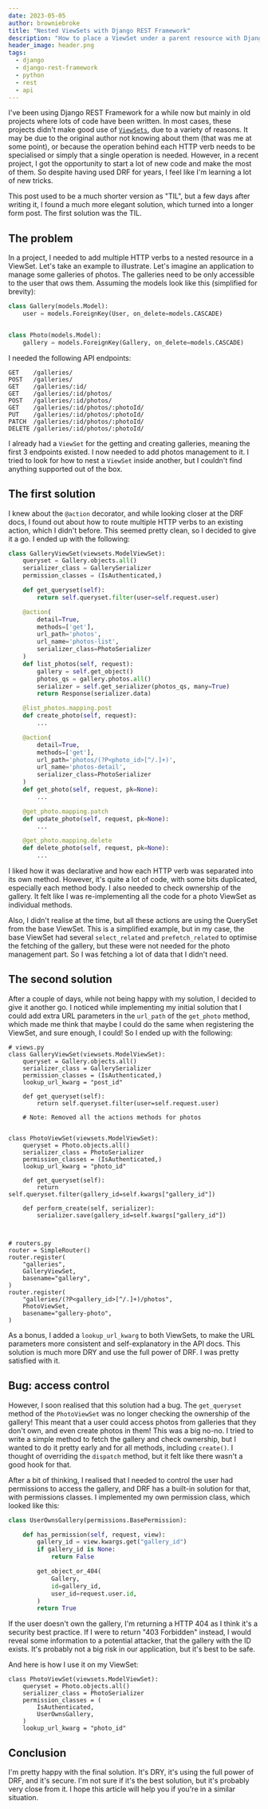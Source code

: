 ```yaml
---
date: 2023-05-05
author: browniebroke
title: "Nested ViewSets with Django REST Framework"
description: "How to place a ViewSet under a parent resource with Django REST Framework"
header_image: header.png
tags:
  - django
  - django-rest-framework
  - python
  - rest
  - api
---
```


I've been using Django REST Framework for a while now but mainly in old projects where lots of code have been written. In most cases, these projects didn't make good use of [`ViewSets`](https://www.django-rest-framework.org/api-guide/viewsets), due to a variety of reasons. It may be due to the original author not knowing about them (that was me at some point), or because the operation behind each HTTP verb needs to be specialised or simply that a single operation is needed. However, in a recent project, I got the opportunity to start a lot of new code and make the most of them. So despite having used DRF for years, I feel like I'm learning a lot of new tricks.


<Callout level="note">
  This post used to be a much shorter version as "TIL", but a few days after
  writing it, I found a much more elegant solution, which turned into a longer
  form post. The first solution was the TIL.
</Callout>

## The problem

In a project, I needed to add multiple HTTP verbs to a nested resource in a ViewSet. Let's take an example to illustrate. Let's imagine an application to manage some galleries of photos. The galleries need to be only accessible to the user that ows them. Assuming the models look like this (simplified for brevity):

```python
class Gallery(models.Model):
    user = models.ForeignKey(User, on_delete=models.CASCADE)


class Photo(models.Model):
    gallery = models.ForeignKey(Gallery, on_delete=models.CASCADE)
```

I needed the following API endpoints:

```http
GET    /galleries/
POST   /galleries/
GET    /galleries/:id/
GET    /galleries/:id/photos/
POST   /galleries/:id/photos/
GET    /galleries/:id/photos/:photoId/
PUT    /galleries/:id/photos/:photoId/
PATCH  /galleries/:id/photos/:photoId/
DELETE /galleries/:id/photos/:photoId/
```

I already had a `ViewSet` for the getting and creating galleries, meaning the first 3 endpoints existed. I now needed to add photos management to it. I tried to look for how to nest a `ViewSet` inside another, but I couldn't find anything supported out of the box.

## The first solution

I knew about the `@action` decorator, and while looking closer at the DRF docs, I found out about how to route multiple HTTP verbs to an existing action, which I didn't before. This seemed pretty clean, so I decided to give it a go. I ended up with the following:

```python
class GalleryViewSet(viewsets.ModelViewSet):
    queryset = Gallery.objects.all()
    serializer_class = GallerySerializer
    permission_classes = (IsAuthenticated,)

    def get_queryset(self):
        return self.queryset.filter(user=self.request.user)

    @action(
        detail=True,
        methods=['get'],
        url_path='photos',
        url_name='photos-list',
        serializer_class=PhotoSerializer
    )
    def list_photos(self, request):
        gallery = self.get_object()
        photos_qs = gallery.photos.all()
        serializer = self.get_serializer(photos_qs, many=True)
        return Response(serializer.data)

    @list_photos.mapping.post
    def create_photo(self, request):
        ...

    @action(
        detail=True,
        methods=['get'],
        url_path='photos/(?P<photo_id>[^/.]+)',
        url_name='photos-detail',
        serializer_class=PhotoSerializer
    )
    def get_photo(self, request, pk=None):
        ...

    @get_photo.mapping.patch
    def update_photo(self, request, pk=None):
        ...

    @get_photo.mapping.delete
    def delete_photo(self, request, pk=None):
        ...
```

I liked how it was declarative and how each HTTP verb was separated into its own method. However, it's quite a lot of code, with some bits duplicated, especially each method body. I also needed to check ownership of the gallery. It felt like I was re-implementing all the code for a photo ViewSet as individual methods.

Also, I didn't realise at the time, but all these actions are using the QuerySet from the base ViewSet. This is a simplified example, but in my case, the base ViewSet had several `select_related` and `prefetch_related` to optimise the fetching of the gallery, but these were not needed for the photo management part. So I was fetching a lot of data that I didn't need.

## The second solution

After a couple of days, while not being happy with my solution, I decided to give it another go. I noticed while implementing my initial solution that I could add extra URL parameters in the `url_path` of the `get_photo` method, which made me think that maybe I could do the same when registering the ViewSet, and sure enough, I could! So I ended up with the following:

```python{6,14-18,20,21,23,24,35-39}
# views.py
class GalleryViewSet(viewsets.ModelViewSet):
    queryset = Gallery.objects.all()
    serializer_class = GallerySerializer
    permission_classes = (IsAuthenticated,)
    lookup_url_kwarg = "post_id"

    def get_queryset(self):
        return self.queryset.filter(user=self.request.user)

    # Note: Removed all the actions methods for photos


class PhotoViewSet(viewsets.ModelViewSet):
    queryset = Photo.objects.all()
    serializer_class = PhotoSerializer
    permission_classes = (IsAuthenticated,)
    lookup_url_kwarg = "photo_id"

    def get_queryset(self):
        return self.queryset.filter(gallery_id=self.kwargs["gallery_id"])

    def perform_create(self, serializer):
        serializer.save(gallery_id=self.kwargs["gallery_id"])



# routers.py
router = SimpleRouter()
router.register(
    "galleries",
    GalleryViewSet,
    basename="gallery",
)
router.register(
    "galleries/(?P<gallery_id>[^/.]+)/photos",
    PhotoViewSet,
    basename="gallery-photo",
)
```

As a bonus, I added a `lookup_url_kwarg` to both ViewSets, to make the URL parameters more consistent and self-explanatory in the API docs. This solution is much more DRY and use the full power of DRF. I was pretty satisfied with it.

## Bug: access control

However, I soon realised that this solution had a bug. The `get_queryset` method of the `PhotoViewSet` was no longer checking the ownership of the gallery! This meant that a user could access photos from galleries that they don't own, and even create photos in them! This was a big no-no. I tried to write a simple method to fetch the gallery and check ownership, but I wanted to do it pretty early and for all methods, including `create()`. I thought of overriding the `dispatch` method, but it felt like there wasn't a good hook for that.

After a bit of thinking, I realised that I needed to control the user had permissions to access the gallery, and DRF has a built-in solution for that, with permissions classes. I implemented my own permission class, which looked like this:

```python
class UserOwnsGallery(permissions.BasePermission):

    def has_permission(self, request, view):
        gallery_id = view.kwargs.get("gallery_id")
        if gallery_id is None:
            return False

        get_object_or_404(
            Gallery,
            id=gallery_id,
            user_id=request.user.id,
        )
        return True
```

If the user doesn't own the gallery, I'm returning a HTTP 404 as I think it's a security best practice. If I were to return "403 Forbidden" instead, I would reveal some information to a potential attacker, that the gallery with the ID exists. It's probably not a big risk in our application, but it's best to be safe.

And here is how I use it on my ViewSet:

```python{6}
class PhotoViewSet(viewsets.ModelViewSet):
    queryset = Photo.objects.all()
    serializer_class = PhotoSerializer
    permission_classes = (
        IsAuthenticated,
        UserOwnsGallery,
    )
    lookup_url_kwarg = "photo_id"
```

## Conclusion

I'm pretty happy with the final solution. It's DRY, it's using the full power of DRF, and it's secure. I'm not sure if it's the best solution, but it's probably very close from it. I hope this article will help you if you're in a similar situation.
